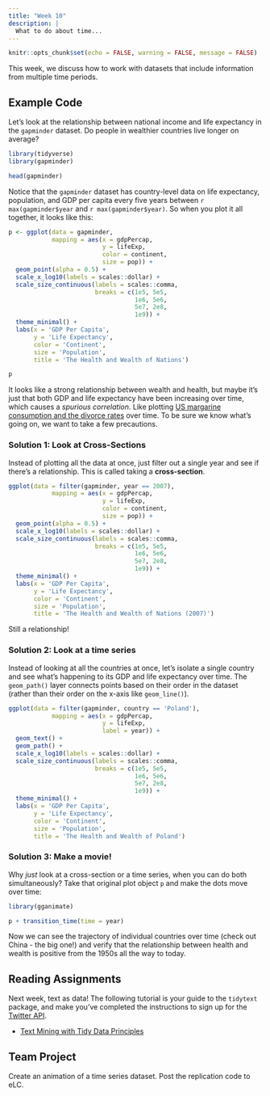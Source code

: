 ```yaml
---
title: "Week 10"
description: |
  What to do about time...
---
```


```r
knitr::opts_chunk$set(echo = FALSE, warning = FALSE, message = FALSE)
```

This week, we discuss how to work with datasets that include information from multiple time periods.

## Example Code

Let's look at the relationship between national income and life expectancy in the `gapminder` dataset. Do people in wealthier countries live longer on average?

```r
library(tidyverse)
library(gapminder)

head(gapminder)
```

Notice that the `gapminder` dataset has country-level data on life expectancy, population, and GDP per capita every five years between `r max(gapminder$year` and `r max(gapminder$year)`. So when you plot it all together, it looks like this:

```r
p <- ggplot(data = gapminder,
            mapping = aes(x = gdpPercap,
                          y = lifeExp,
                          color = continent,
                          size = pop)) +
  geom_point(alpha = 0.5) +
  scale_x_log10(labels = scales::dollar) +
  scale_size_continuous(labels = scales::comma,
                        breaks = c(1e5, 5e5,
                                   1e6, 5e6,
                                   5e7, 2e8,
                                   1e9)) +
  theme_minimal() + 
  labs(x = 'GDP Per Capita',
       y = 'Life Expectancy',
       color = 'Continent',
       size = 'Population',
       title = 'The Health and Wealth of Nations')

p
```

It looks like a strong relationship between wealth and health, but maybe it's just that both GDP and life expectancy have been increasing over time, which causes a *spurious correlation*. Like plotting [US margarine consumption and the divorce rates](https://tylervigen.com/view_correlation?id=1703) over time. To be sure we know what's going on, we want to take a few precautions.

### Solution 1: Look at Cross-Sections

Instead of plotting all the data at once, just filter out a single year and see if there's a relationship. This is called taking a **cross-section**.

```r
ggplot(data = filter(gapminder, year == 2007),
            mapping = aes(x = gdpPercap,
                          y = lifeExp,
                          color = continent,
                          size = pop)) +
  geom_point(alpha = 0.5) +
  scale_x_log10(labels = scales::dollar) +
  scale_size_continuous(labels = scales::comma,
                        breaks = c(1e5, 5e5,
                                   1e6, 5e6,
                                   5e7, 2e8,
                                   1e9)) +
  theme_minimal() + 
  labs(x = 'GDP Per Capita',
       y = 'Life Expectancy',
       color = 'Continent',
       size = 'Population',
       title = 'The Health and Wealth of Nations (2007)')
```

Still a relationship!

### Solution 2: Look at a time series

Instead of looking at all the countries at once, let's isolate a single country and see what's happening to its GDP and life expectancy over time. The `geom_path()` layer connects points based on their order in the dataset (rather than their order on the x-axis like `geom_line()`).

```r
ggplot(data = filter(gapminder, country == 'Poland'),
            mapping = aes(x = gdpPercap,
                          y = lifeExp,
                          label = year)) +
  geom_text() +
  geom_path() +
  scale_x_log10(labels = scales::dollar) +
  scale_size_continuous(labels = scales::comma,
                        breaks = c(1e5, 5e5,
                                   1e6, 5e6,
                                   5e7, 2e8,
                                   1e9)) +
  theme_minimal() + 
  labs(x = 'GDP Per Capita',
       y = 'Life Expectancy',
       color = 'Continent',
       size = 'Population',
       title = 'The Health and Wealth of Poland')
```

### Solution 3: Make a movie!

Why *just* look at a cross-section or a time series, when you can do both simultaneously? Take that original plot object `p` and make the dots move over time:

```r
library(gganimate)

p + transition_time(time = year)
```

Now we can see the trajectory of individual countries over time (check out China - the big one!) and verify that the relationship between health and wealth is positive from the 1950s all the way to today.

## Reading Assignments

Next week, text as data! The following tutorial is your guide to the `tidytext` package, and make you've completed the instructions to sign up for the [Twitter API](https://joeornstein.github.io/pols-3230/week-11.html#getting-twitter-data).

-   [Text Mining with Tidy Data Principles](https://juliasilge.shinyapps.io/learntidytext/#section-introduction)

## Team Project

Create an animation of a time series dataset. Post the replication code to eLC.
